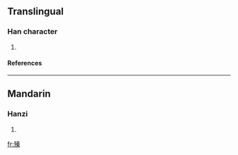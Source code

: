 ==Translingual==
===Han character===
{{Han char|rn=78|rad=歹|as=10|sn=14|four=|canj=一弓手大木 (MNQKD)}}
# {{defn|Han|sort=歹10}}
====References====
{{Han ref|kx=0582.230|dkj=16534|dj=0975.200|hdz=21391.210|uh=6B9D|ud=27549}}

----
==Mandarin==
===Hanzi===
{{cmn-hanzi|pin=[[nì]] ([[ni4]]), [[zhēn]] ([[zhen1]])|wg=ni<sup>4</sup>, che<sup>n</sup>}}
# {{defn|Mandarin}}

[[fr:殝]]
